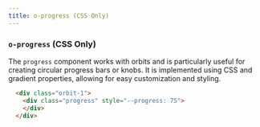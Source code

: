 ```yaml
---
title: o-progress (CSS Only)
---
```


### `o-progress` (CSS Only)

The `progress` component works with orbits and is particularly useful for creating circular progress bars or knobs. It is implemented using CSS and gradient properties, allowing for easy customization and styling.

```html
  <div class="orbit-1">
    <div class="progress" style="--progress: 75">
    </div>
  </div>
```

